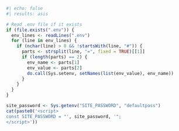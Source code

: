 ```r
#| echo: false
#| results: asis

# Read .env file if it exists
if (file.exists(".env")) {
  env_lines <- readLines(".env")
  for (line in env_lines) {
    if (nchar(line) > 0 && !startsWith(line, "#")) {
      parts <- strsplit(line, "=", fixed = TRUE)[[1]]
      if (length(parts) == 2) {
        env_name <- parts[1]
        env_value <- parts[2]
        do.call(Sys.setenv, setNames(list(env_value), env_name))
      }
    }
  }
}

site_password <- Sys.getenv("SITE_PASSWORD", "defaultpass")
cat(paste0('<script>
const SITE_PASSWORD = "', site_password, '";
</script>'))
```

<script>
document.addEventListener('DOMContentLoaded', function() {
  // Function to create and show password modal
  function showPasswordModal(targetUrl) {
    // Create modal HTML
    const modal = document.createElement('div');
    modal.id = 'password-modal';
    modal.style.cssText = `
      position: fixed;
      top: 0;
      left: 0;
      width: 100%;
      height: 100%;
      background-color: rgba(0, 0, 0, 0.5);
      display: flex;
      justify-content: center;
      align-items: center;
      z-index: 1000;
    `;
    
    modal.innerHTML = `
      <div style="
        background: white;
        padding: 30px;
        border-radius: 8px;
        max-width: 400px;
        width: 90%;
        text-align: center;
        box-shadow: 0 4px 6px rgba(0, 0, 0, 0.1);
      ">
        <h3 style="margin-bottom: 20px; color: #333;">🔒 Protected Content</h3>
        <p style="margin-bottom: 20px; color: #666;">This tutorial requires a passcode to access.</p>
        <div style="margin-bottom: 20px;">
          <input type="password" id="modal-password" placeholder="Enter passcode..." style="
            width: 100%;
            padding: 10px;
            border: 1px solid #ccc;
            border-radius: 4px;
            font-size: 16px;
            margin-bottom: 10px;
          ">
          <div id="modal-error" style="display: none; color: red; font-size: 14px;">
            Incorrect passcode. Please try again.
          </div>
        </div>
        <div style="display: flex; gap: 10px; justify-content: center;">
          <button onclick="validatePassword('${targetUrl}')" style="
            padding: 10px 20px;
            background-color: #007bff;
            color: white;
            border: none;
            border-radius: 4px;
            cursor: pointer;
            font-size: 16px;
          ">Access</button>
          <button onclick="closeModal()" style="
            padding: 10px 20px;
            background-color: #6c757d;
            color: white;
            border: none;
            border-radius: 4px;
            cursor: pointer;
            font-size: 16px;
          ">Cancel</button>
        </div>
      </div>
    `;
    
    document.body.appendChild(modal);
    
    // Focus on password input
    document.getElementById('modal-password').focus();
    
    // Add Enter key support
    document.getElementById('modal-password').addEventListener('keypress', function(e) {
      if (e.key === 'Enter') {
        validatePassword(targetUrl);
      }
    });
  }
  
  // Function to validate password
  window.validatePassword = function(targetUrl) {
    const password = document.getElementById('modal-password').value;
    const correctPassword = SITE_PASSWORD;
    
    if (password === correctPassword) {
      // Store authentication and redirect
      sessionStorage.setItem('auth', 'true');
      window.location.href = targetUrl;
    } else {
      // Show error
      document.getElementById('modal-error').style.display = 'block';
      document.getElementById('modal-password').value = '';
      document.getElementById('modal-password').focus();
    }
  };
  
  // Function to close modal
  window.closeModal = function() {
    const modal = document.getElementById('password-modal');
    if (modal) {
      modal.remove();
    }
  };
  
  // Wait for the listing to load, then attach event listeners
  setTimeout(function() {
    const links = document.querySelectorAll('a[href*="08_dynata_tutorial"]');
    links.forEach(function(link) {
      link.addEventListener('click', function(e) {
        e.preventDefault();
        showPasswordModal(link.href);
      });
    });
  }, 1000);
});
</script>